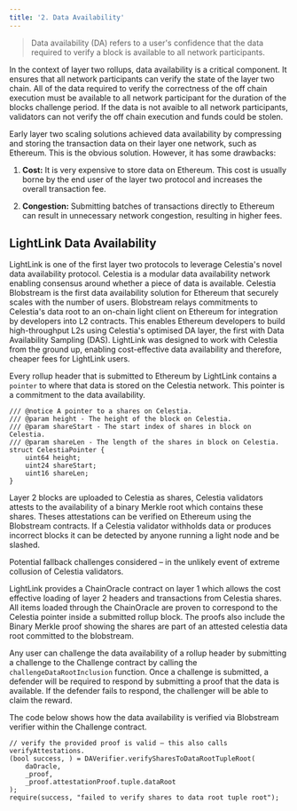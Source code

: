```yaml
---
title: '2. Data Availability'
---
```


> Data availability (DA) refers to a user's confidence that the data required to verify a block is
> available to all network participants.

In the context of layer two rollups, data availability is a critical component. It ensures that all
network participants can verify the state of the layer two chain. All of the data required to verify
the correctness of the off chain execution must be available to all network participant for the
duration of the blocks challenge period. If the data is not avaible to all network participants,
validators can not verify the off chain execution and funds could be stolen.

Early layer two scaling solutions achieved data availability by compressing and storing the
transaction data on their layer one network, such as Ethereum. This is the obvious solution.
However, it has some drawbacks:

1. **Cost:** It is very expensive to store data on Ethereum. This cost is usually borne by the end
   user of the layer two protocol and increases the overall transaction fee.

2. **Congestion:** Submitting batches of transactions directly to Ethereum can result in unnecessary
   network congestion, resulting in higher fees.

## LightLink Data Availability

LightLink is one of the first layer two protocols to leverage Celestia's novel data availability
protocol. Celestia is a modular data availability network enabling consensus around whether a piece
of data is available. Celestia Blobstream is the first data availability solution for Ethereum that
securely scales with the number of users. Blobstream relays commitments to Celestia's data root to
an on-chain light client on Ethereum for integration by developers into L2 contracts. This enables
Ethereum developers to build high-throughput L2s using Celestia's optimised DA layer, the first with
Data Availability Sampling (DAS). LightLink was designed to work with Celestia from the ground up,
enabling cost-effective data availability and therefore, cheaper fees for LightLink users.

Every rollup header that is submitted to Ethereum by LightLink contains a `pointer` to where that
data is stored on the Celestia network. This pointer is a commitment to the data availability.

```solidity
/// @notice A pointer to a shares on Celestia.
/// @param height - The height of the block on Celestia.
/// @param shareStart - The start index of shares in block on Celestia.
/// @param shareLen - The length of the shares in block on Celestia.
struct CelestiaPointer {
    uint64 height;
    uint24 shareStart;
    uint16 shareLen;
}
```

Layer 2 blocks are uploaded to Celestia as shares, Celestia validators attests to the availability
of a binary Merkle root which contains these shares. Theses attestations can be verified on Ethereum
using the Blobstream contracts. If a Celestia validator withholds data or produces incorrect blocks
it can be detected by anyone running a light node and be slashed.

<Note>
  Potential fallback challenges considered – in the unlikely event of extreme collusion of Celestia
  validators.
</Note>

LightLink provides a ChainOracle contract on layer 1 which allows the cost effective loading of
layer 2 headers and transactions from Celestia shares. All items loaded through the ChainOracle are
proven to correspond to the Celestia pointer inside a submitted rollup block. The proofs also
include the Binary Merkle proof showing the shares are part of an attested celestia data root
committed to the blobstream.

Any user can challenge the data availability of a rollup header by submitting a challenge to the
Challenge contract by calling the `challengeDataRootInclusion` function. Once a challenge is
submitted, a defender will be required to respond by submitting a proof that the data is available.
If the defender fails to respond, the challenger will be able to claim the reward.

The code below shows how the data availability is verified via Blobstream verifier within the
Challenge contract.

```solidity
// verify the provided proof is valid – this also calls verifyAttestations.
(bool success, ) = DAVerifier.verifySharesToDataRootTupleRoot(
    daOracle,
    _proof,
    _proof.attestationProof.tuple.dataRoot
);
require(success, "failed to verify shares to data root tuple root");
```
